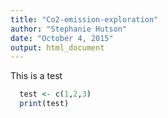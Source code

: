 ```yaml
---
title: "Co2-emission-exploration"
author: "Stephanie Hutson"
date: "October 4, 2015"
output: html_document
---
```


This is a test

```r
  test <- c(1,2,3)
  print(test)
```
